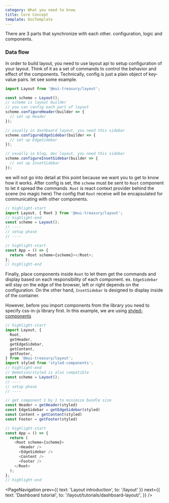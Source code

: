 ```yaml
---
category: What you need to know
title: Core Concept
template: DocTemplate
---
```


There are 3 parts that synchronize with each other. configuration, logic and components.

### Data flow

In order to build layout, you need to use layout api to setup configuration of your layout.
Think of it as a set of commands to control the behavior and effect of the components. Technically, config is just
a plain object of key-value pairs. let see some example.

```js
import Layout from '@mui-treasury/layout';

const scheme = Layout();
// scheme is layout builder
// you can config each part of layout
scheme.configureHeader(builder => {
  // set up Header
});

// usually in dashboard layout, you need this sidebar
scheme.configureEdgeSidebar(builder => {
  // set up EdgeSidebar
});

// usually in blog, doc layout, you need this sidebar
scheme.configureInsetSidebar(builder => {
  // set up InsetSidebar
});
```

we will not go into detail at this point because we want you to get to know how it works. After config is set, the `scheme`
must be sent to `Root` component to let it spread the commands. `Root` is react context provider behind the scene (no magic here)
The config that `Root` receive will be encapsulated for communicating with other components.

```js
// highlight-start
import Layout, { Root } from '@mui-treasury/layout';
// highlight-end
const scheme = Layout();
// ----
// setup phase
// ----

// highlight-start
const App = () => {
  return <Root scheme={scheme}></Root>;
};
// highlight-end
```

Finally, place components inside `Root` to let them get the commands and display based on each responsibility of each component.
ex. `EdgeSidebar` will stay on the edge of the browser, left or right depends on the configuration. On the other hand, `InsetSidebar` is designed to
display inside of the container.

However, before you import components from the library you need to specify css-in-js library first.
In this example, we are using [styled-components](https://styled-components.com/)

```js
// highlight-start
import Layout, {
  Root,
  getHeader,
  getEdgeSidebar,
  getContent,
  getFooter,
} from '@mui-treasury/layout';
import styled from 'styled-components';
// highlight-end
// @emotion/styled is also compatible
const scheme = Layout();
// ----
// setup phase
// ----

// get component 1 by 1 to minimize bundle size
const Header = getHeader(styled)
const EdgeSidebar = getEdgeSidebar(styled)
const Content = getContent(styled)
const Footer = getFooter(styled)

// highlight-start
const App = () => {
  return (
    <Root scheme={scheme}>
      <Header />
      <EdgeSidebar />
      <Content />
      <Footer />
    </Root>
  );
};
// highlight-end
```

<PageNavigation
  prev={{ text: 'Layout introduction', to: '/layout' }}
  next={{
    text: 'Dashboard tutorial',
    to: '/layout/tutorials/dashboard-layout/',
  }}
/>
